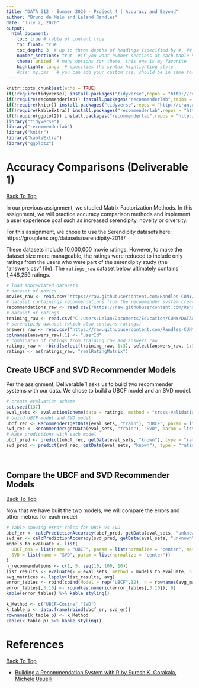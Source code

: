 ---
title: "DATA 612 - Summer 2020 - Project 4 | Accuracy and Beyond"
author: "Bruno de Melo and Leland Randles"
date: "July 2, 2020"
output: 
  html_document:
    toc: true # table of content true
    toc_float: true
    toc_depth: 3  # up to three depths of headings (specified by #, ## and ###)
    number_sections: true  #if you want number sections at each table header
    theme: united  # many options for theme, this one is my favorite
    highlight: tango  # specifies the syntax highlighting style
    #css: my.css   # you can add your custom css, should be in same folder
---

```{r setup, include=FALSE}
knitr::opts_chunk$set(echo = TRUE)
if(!require(tidyverse)) install.packages("tidyverse",repos = "http://cran.us.r-project.org")
if(!require(recommenderlab)) install.packages("recommenderlab",repos = "http://cran.us.r-project.org")
if(!require(knitr)) install.packages("tidyverse",repos = "http://cran.us.r-project.org")
if(!require(kableExtra)) install.packages("recommenderlab",repos = "http://cran.us.r-project.org")
if(!require(ggplot2)) install.packages("recommenderlab",repos = "http://cran.us.r-project.org")
library("tidyverse")
library("recommenderlab")
library("knitr")
library("kableExtra")
library("ggplot2")
```

# Accuracy Comparisons (Deliverable 1)
<a href="#top"> Back To Top </a>  
  
In our previous assignment, we studied Matrix Factorization Methods. In this assignment, we will practice accuracy comparison methods and implement a user experience goal such as increased serendipity, novelty or diversity.  
  
For this assignment, we chose to use the Serendipity datasets here: https://grouplens.org/datasets/serendipity-2018/  
  
These datasets include 10,000,000 movie ratings. However, to make the dataset size more manageable, the ratings were reduced to include only ratings from the users who were part of the serendipity study (the "answers.csv" file). The `ratings_raw` dataset below ultimately contains 1,448,259 ratings.  
  
```{r load_data}
# load abbreviated datasets
# dataset of movies
movies_raw <- read.csv("https://raw.githubusercontent.com/Randles-CUNY/DATA612/master/Proj_4/files_to_use/movies_subset.csv")
# dataset containings recommendations from the recommender system created by authors
recommendations_raw <- read.csv("https://raw.githubusercontent.com/Randles-CUNY/DATA612/master/Proj_4/files_to_use/recommendations.csv")
# dataset of ratings
training_raw <- read.csv("C:/Users/Lelan/Documents/Education/CUNY/DATA612/Proj_4/files_to_use/training_subset.csv")
# serendipidy dataset (which also contains ratings)
answers_raw <- read.csv("https://raw.githubusercontent.com/Randles-CUNY/DATA612/master/Proj_4/files_to_use/answers.csv")
colnames(answers_raw)[1] <- "userId"
# combinaton of ratings from training_raw and answers_raw
ratings_raw <- rbind(select(training_raw, 1:3), select(answers_raw, 1:3))
ratings <- as(ratings_raw, "realRatingMatrix")
```  
  
## Create UBCF and SVD Recommender Models  
  
Per the assignment, Deliverable 1 asks us to build two recommender systems with our data. We chose to build a UBCF model and an SVD model.  
  
```{r rm}
# create evaluation scheme
set.seed(137)
eval_sets <- evaluationScheme(data = ratings, method = "cross-validation", k = 10, given = 15, goodRating = 4)
# build UBCF model and SVD model
ubcf_rec <- Recommender(getData(eval_sets, "train"), "UBCF", param = list(normalize = "center", method = "cosine"))
svd_rec <- Recommender(getData(eval_sets, "train"), "SVD", param = list(normalize = "center"))
# Make predictions with each model
ubcf_pred <- predict(ubcf_rec, getData(eval_sets, "known"), type = "ratings")
svd_pred <- predict(svd_rec, getData(eval_sets, "known"), type = "ratings")
```  
  
<br>
  
## Compare the UBCF and SVD Recommender Models 
<a href="#top"> Back To Top </a>  
  
Now that we have built the two models, we will compare the errors and other metrics for each model:  

```{r err1}
# Table showing error calcs for UBCF vs SVD
ubcf_er <- calcPredictionAccuracy(ubcf_pred, getData(eval_sets, "unknown"))
svd_er <- calcPredictionAccuracy(svd_pred, getData(eval_sets, "unknown"))
models_to_evaluate <- list(
  UBCF_cos = list(name = "UBCF", param = list(normalize = "center", method = "cosine")), 
  SVD = list(name = "SVD", param = list(normalize = "center"))
)
n_recommendations <- c(1, 5, seq(10, 100, 10))
list_results <- evaluate(x = eval_sets, method = models_to_evaluate, n = n_recommendations)
avg_matrices <- lapply(list_results, avg)
error_tables <- rbind(cbind(Model = rep("UBCF",12), n = rownames(avg_matrices$UBCF_cos), avg_matrices$UBCF_cos), cbind(Model = rep("SVD",12), n = rownames(avg_matrices$UBCF_cos), avg_matrices$SVD))
error_tables[,3:10] <- round(as.numeric(error_tables[,3:10]), 6)
kable(error_tables) %>% kable_styling()
```  
  
  
```{r err2}
k_Method <- c("UBCF-Cosine","SVD")
k_table_p <- data.frame(rbind(ubcf_er, svd_er))
rownames(k_table_p) <- k_Method
kable(k_table_p) %>% kable_styling()
``` 
  
# References
<a href="#top"> Back To Top </a>

* [Building a Recommendation System with R by Suresh K. Gorakala, Michele Usuelli](https://www.amazon.com/dp/B012O8S1YM/ref=dp-kindle-redirect?_encoding=UTF8&btkr=1)